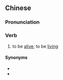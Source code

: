 {{also|活着}}
==Chinese==
{{zh-forms|s=活着}}

===Pronunciation===
{{zh-pron
|m=huózhe
|c=wut6 zoek6
|cat=v
}}

===Verb===
{{zh-verb}}

# to be [[alive]]; to be [[living]]

====Synonyms====
* {{zh-l|在生}}
* {{zh-l|在世}}